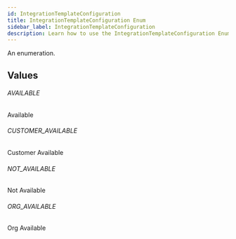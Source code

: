 ```yaml
---
id: IntegrationTemplateConfiguration
title: IntegrationTemplateConfiguration Enum
sidebar_label: IntegrationTemplateConfiguration
description: Learn how to use the IntegrationTemplateConfiguration Enum for Prismatic's API.
---
```


An enumeration.

## Values

###### AVAILABLE

Available

###### CUSTOMER_AVAILABLE

Customer Available

###### NOT_AVAILABLE

Not Available

###### ORG_AVAILABLE

Org Available
